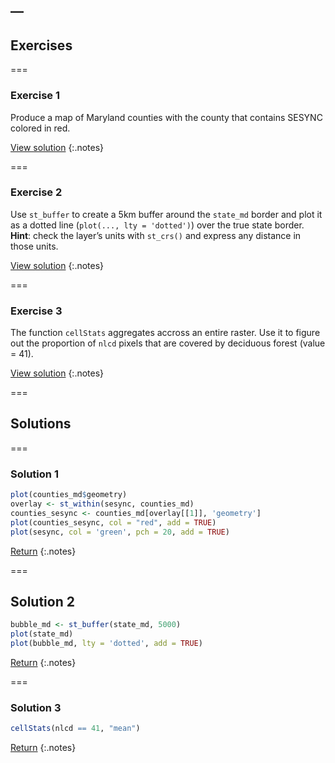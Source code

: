 ---
---

## Exercises

===

### Exercise 1

Produce a map of Maryland counties with the county that contains SESYNC colored in red.

[View solution](#solution-1)
{:.notes}

===

### Exercise 2

Use `st_buffer` to create a 5km buffer around the `state_md` border and plot it as a dotted line (`plot(..., lty = 'dotted')`) over the true state border. **Hint**: check the layer's units with `st_crs()` and express any distance in those units.

[View solution](#solution-2)
{:.notes}

===

### Exercise 3

The function `cellStats` aggregates accross an entire raster. Use it to figure out the  proportion of `nlcd` pixels that are covered by deciduous forest (value = 41).

[View solution](#solution-3)
{:.notes}

===

## Solutions

===

### Solution 1

```r
plot(counties_md$geometry)
overlay	<- st_within(sesync, counties_md)
counties_sesync <- counties_md[overlay[[1]], 'geometry']
plot(counties_sesync, col = "red", add = TRUE)
plot(sesync, col = 'green', pch = 20, add = TRUE)
```

[Return](#exercise-1)
{:.notes}

===

## Solution 2

```r
bubble_md <- st_buffer(state_md, 5000)
plot(state_md)
plot(bubble_md, lty = 'dotted', add = TRUE)
```

[Return](#exercise-2)
{:.notes}

===

### Solution 3

```r
cellStats(nlcd == 41, "mean")
```

[Return](#exercise-3)
{:.notes}
